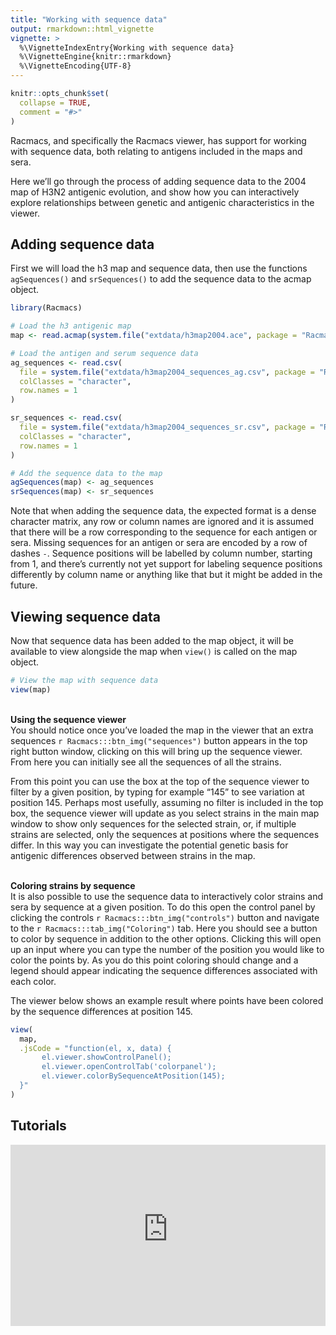 ```yaml
---
title: "Working with sequence data"
output: rmarkdown::html_vignette
vignette: >
  %\VignetteIndexEntry{Working with sequence data}
  %\VignetteEngine{knitr::rmarkdown}
  %\VignetteEncoding{UTF-8}
---
```


```r
knitr::opts_chunk$set(
  collapse = TRUE,
  comment = "#>"
)
```

Racmacs, and specifically the Racmacs viewer, has support for working with sequence data, both relating to antigens included in the maps and sera.

Here we'll go through the process of adding sequence data to the 2004 map of H3N2 antigenic evolution, and show how you can interactively explore relationships between genetic and antigenic characteristics in the viewer.

## Adding sequence data
First we will load the h3 map and sequence data, then use the functions `agSequences()` and `srSequences()` to add the sequence data to the acmap object.

```r
library(Racmacs)

# Load the h3 antigenic map
map <- read.acmap(system.file("extdata/h3map2004.ace", package = "Racmacs"))

# Load the antigen and serum sequence data
ag_sequences <- read.csv(
  file = system.file("extdata/h3map2004_sequences_ag.csv", package = "Racmacs"),
  colClasses = "character",
  row.names = 1
)

sr_sequences <- read.csv(
  file = system.file("extdata/h3map2004_sequences_sr.csv", package = "Racmacs"),
  colClasses = "character",
  row.names = 1
)

# Add the sequence data to the map
agSequences(map) <- ag_sequences
srSequences(map) <- sr_sequences

```

Note that when adding the sequence data, the expected format is a dense character matrix, any row or column names are ignored and it is assumed that there will be a row corresponding to the sequence for each antigen or sera. Missing sequences for an antigen or sera are encoded by a row of dashes `-`. Sequence positions will be labelled by column number, starting from 1, and there's currently not yet support for labeling sequence positions differently by column name or anything like that but it might be added in the future.

## Viewing sequence data
Now that sequence data has been added to the map object, it will be available to view alongside the map when `view()` is called on the map object.

```r
# View the map with sequence data
view(map)
```

<br/>
__Using the sequence viewer__  
You should notice once you've loaded the map in the viewer that an extra sequences `r Racmacs:::btn_img("sequences")` button appears in the top right button window, clicking on this will bring up the sequence viewer. From here you can initially see all the sequences of all the strains.

From this point you can use the box at the top of the sequence viewer to filter by a given position, by typing for example "145" to see variation at position 145. Perhaps most usefully, assuming no filter is included in the top box, the sequence viewer will update as you select strains in the main map window to show only sequences for the selected strain, or, if multiple strains are selected, only the sequences at positions where the sequences differ. In this way you can investigate the potential genetic basis for antigenic differences observed between strains in the map.

<br/>
__Coloring strains by sequence__  
It is also possible to use the sequence data to interactively color strains and sera by sequence at a given position. To do this open the control panel by clicking the controls `r Racmacs:::btn_img("controls")` button and navigate to the `r Racmacs:::tab_img("Coloring")` tab. Here you should see a button to color by sequence in addition to the other options. Clicking this will open up an input where you can type the number of the position you would like to color the points by. As you do this point coloring should change and a legend should appear indicating the sequence differences associated with each color.

The viewer below shows an example result where points have been colored by the sequence differences at position 145.

```r
view(
  map, 
  .jsCode = "function(el, x, data) {
       el.viewer.showControlPanel();
       el.viewer.openControlTab('colorpanel');
       el.viewer.colorBySequenceAtPosition(145);
  }"
)
```

## Tutorials
<div style="position:relative;width:100%;height:0;padding-bottom:57.6%">
<iframe src="https://www.youtube-nocookie.com/embed/0IzubUMvl10" style="position:absolute;top:0;left:0;width:100%;height:100%" frameborder="0" allow="accelerometer; autoplay; encrypted-media; gyroscope; picture-in-picture" allowfullscreen></iframe>
</div>



